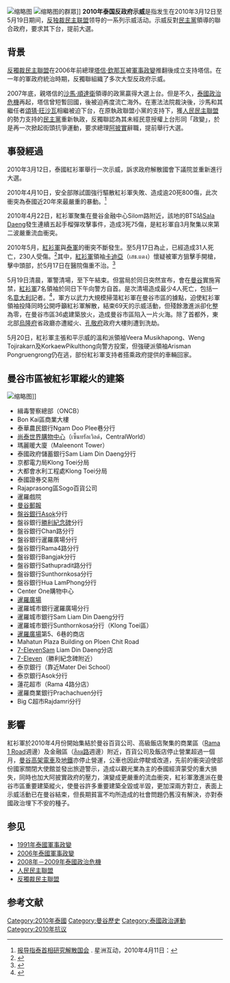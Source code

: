 {{noteTA
|1=zh-cn:总理; zh-hk:總理; zh-tw:總理; zh-sg:首相;
|2=zh-cn:普密蓬·阿杜德; zh-hk:普密蓬·阿杜德; zh-tw:蒲美蓬; zh-sg:蒲眉蓬;
|3=zh-cn:他信·西那瓦; zh-hk:他信·西那瓦; zh-tw:塔克辛·欽那瓦; zh-sg:达信·钦那瓦;
|4=zh-cn:他信; zh-hk:他信; zh-tw:塔克辛; zh-sg:达信;
}}
{{Infobox civilian attack
| title = 2010年泰国反政府示威
| image = 2010 0320 bkk red shirt demonstration 02.jpg
| caption = 一名示威者挥动着[[反独裁民主联盟|反独裁民主联盟]]的红手板
| alt = 
| location = [[泰国|泰国]](主要是[[曼谷|曼谷]])
| coordinates =
| date = 2010年3月12日-5月19日
| time =
| timezone =
| injuries = 2,100+<ref name="deaths">{{cite news|title=Death toll rises as anti-government protests escalate in Thailand|url=http://www.timesonline.co.uk/tol/news/world/asia/article7126802.ece|publisher=Times Newspapers Ltd|accessdate=14 May 2010|coauthors=Joanna Sugden and Sian Powell|archive-date=2011-04-29|archive-url=https://web.archive.org/web/20110429060537/http://www.timesonline.co.uk/tol/news/world/asia/article7126802.ece|dead-url=no}}</ref>
| fatalities = 80+<ref name=deaths />
}}
[[File:2010_Thai_political_protests_cc01.jpg|缩略图]]
[[File:2010_Thai_political_protests_cc02.jpg|缩略图]]的群眾]]
'''2010年泰国反政府示威'''是指发生在2010年3月12日至5月19日期间，[[反独裁民主联盟|反独裁民主联盟]]领导的一系列示威活动。示威反對[[民主黨_(泰國)|民主黨]]領導的聯合政府，要求其下台，提前大選。

== 背景 ==
[[反獨裁民主聯盟|反獨裁民主聯盟]]在2006年前總理[[塔信·欽那瓦|塔信·欽那瓦]]被[[2006年泰國軍事政變|軍事政變]]推翻後成立支持塔信。在一年的軍政府統治時期，反獨聯組織了多次大型反政府示威。

2007年底，親塔信的[[沙馬·順達衛|沙馬·順達衛]]領導的政黨贏得大選上台。但是不久，[[2008年－2009年泰國政治危機|泰國政治危機]]再起，塔信曾短暫回國，後被迫再度流亡海外。在憲法法院裁決後，沙馬和其繼任者[[頌猜·旺沙瓦|頌猜·旺沙瓦]]相繼被迫下台，在原執政聯盟小黨的支持下，獲[[人民民主聯盟|人民民主聯盟]]的勢力支持的[[民主黨_(泰國)|民主黨]]重新執政，反獨聯認為其未經民意授權上台形同「政變」，於是再一次掀起街頭抗爭運動，要求總理[[阿披實|阿披實]]辭職，提前舉行大選。

== 事發經過 ==
2010年3月12日，泰國紅衫軍舉行一次示威，訴求政府解散國會下議院並重新進行大選。

2010年4月10日，安全部隊試圖強行驅散紅衫軍失敗、造成逾20死800傷，此次衝突為泰國近20年來最嚴重的暴動。<ref>[http://www.sinchew-i.com/sciWWW/node/148668?tid=508 报导指泰首相研究解散国会] {{Wayback|url=http://www.sinchew-i.com/sciWWW/node/148668?tid=508 |date=20190609223414 }}. 星洲互动，2010年4月11日：</ref>

2010年4月22日，紅衫軍聚集在曼谷金融中心Silom路附近，該地的BTS站[[沙拉鈴車站|Sala Daeng]]發生連續五起手榴彈攻擊事件，造成3死75傷，是紅衫軍自3月聚集以來第二波嚴重流血衝突。

2010年5月，[[反獨裁民主聯盟|紅衫軍]]與[[泰國皇家軍隊|泰軍]]的衝突不斷發生。至5月17日為止，已經造成31人死亡，230人受傷。<ref>{{cite web|url=http://www.881903.com/Page/ZH-TW/newsdetail.aspx?itemid=230479&csid=261_367|title=881903.com 商業電台 - 泰國政府凍結紅衫軍逾百個銀行戶口<!-- 机器人生成的标题 -->|accessdate=2010-05-22|archive-date=2019-06-03|archive-url=https://web.archive.org/web/20190603113313/http://www.881903.com/Page/ZH-TW/newsdetail.aspx?itemid=230479&csid=261_367|dead-url=no}}</ref>其中，[[反獨裁民主聯盟|紅衫軍]]領袖[[卡迪亞|卡迪亞]]（เสธ.แดง）懷疑被軍方狙擊手開槍，擊中頭部，於5月17日在醫院傷重不治。<ref>{{cite web|url=http://www.881903.com/Page/ZH-TW/newsdetail.aspx?ItemId=230569|title=881903.com 商業電台 - 頭部中槍的泰國紅衫軍領袖卡迪亞不治<!-- 机器人生成的标题 -->|accessdate=2010-05-22|archive-date=2019-06-08|archive-url=https://web.archive.org/web/20190608180503/http://www.881903.com/Page/ZH-TW/newsdetail.aspx?ItemId=230569|dead-url=no}}</ref>

5月19日清晨，軍警清場，至下午結束。但當局於同日突然宣布，會在[[曼谷|曼谷]]實施宵禁，[[反獨裁民主聯盟|紅衫軍]]7名領袖於同日下午向警方自首。是次清場造成最少4人死亡，包括一名[[意大利|意大利]]記者。<ref>{{cite web|url=http://www.881903.com/Page/ZH-TW/newsdetail.aspx?ItemId=231576|title=881903.com 商業電台 - 部份泰國紅衫軍不滿領袖投降在商場縱火<!-- 机器人生成的标题 -->|accessdate=2010-05-22|archive-date=2019-06-02|archive-url=https://web.archive.org/web/20190602174524/http://www.881903.com/Page/ZH-TW/newsdetail.aspx?ItemId=231576|dead-url=no}}</ref>，軍方以武力大規模掃蕩紅衫軍在曼谷市區的據點，迫使紅衫軍領袖投降同時公開呼籲紅衫軍解散，結束69天的示威活動，但殘餘激進派卻化整為零，在曼谷市區36處建築放火，造成曼谷市區陷入一片火海。除了首都外，東北部[[烏隆府|烏隆府]]省政廳亦遭縱火、[[孔敬府|孔敬府]]政府大樓則遭到洗劫。

5月20日，紅衫軍主張和平示威的溫和派領袖Veera Musikhapong、Weng Tojirakarn及KorkaewPikulthong向警方投案，但強硬派領袖Arisman Pongruengrong仍在逃，部份紅衫軍支持者搭乘政府提供的車輛回家。

== 曼谷市區被紅衫軍縱火的建築 ==
[[File:2010_Thai_political_protests_cc03.jpg|缩略图]]]]
* 緝毒警察總部（ONCB）
* Bon Kai區商業大樓
* 泰華農民銀行Ngam Doo Plee巷分行
* [[中央世界商業中心|尚泰世界購物中心]]（เซ็นทรัลเวิลด์，CentralWorld）
* 瑪麗暖大廈（Maleenont Tower）
* 泰國政府儲蓄銀行Sam Liam Din Daeng分行
* 京都電力局Klong Toei分局
* 大都會水利工程處Klong Toei分局
* 泰國證券交易所
* Rajaprasong區Sogo百貨公司
* 暹羅戲院
* [[曼谷郵報|曼谷郵報]]
* [[盤谷銀行|盤谷銀行]]Asok分行
* 盤谷銀行[[勝利紀念碑|勝利紀念碑]]分行
* 盤谷銀行Chan路分行
* 盤谷銀行暹羅廣場分行
* 盤谷銀行Rama4路分行
* 盤谷銀行Bangjak分行
* 盤谷銀行Sathupradit路分行
* 盤谷銀行Sunthornkosa分行
* 盤谷銀行Hua LamPhong分行
* Center One購物中心
* [[暹羅廣場|暹羅廣場]]
* 暹羅城市銀行暹羅廣場分行
* 暹羅城市銀行Sam Liam Din Daeng分行
* 暹羅城市銀行Sunthornkosa分行（Klong Toei區）
* [[暹羅廣場|暹羅廣場]]第5、6巷的商店
* Mahatun Plaza Building on Ploen Chit Road
* [[7-Eleven|7-Eleven]]Sam Liam Din Daeng分店
* [[7-Eleven|7-Eleven]]（勝利紀念碑附近）
* 泰京銀行（靠近Mater Dei School）
* 泰京銀行Asok分行
* 蓮花超市（Rama 4路分店）
* 暹羅商業銀行Prachachuen分行
* Big C超市Rajdamri分行

== 影響 ==
紅衫軍於2010年4月份開始集結於曼谷百貨公司、高級飯店聚集的商業區（[[拍喃一路|Rama 1 Road]]週邊）及金融區（[[是隆路|สีลม路]]週邊）附近，百貨公司及飯店停止營業超過一個月，[[曼谷大眾運輸系統|曼谷高架電車]]及[[曼谷地鐵|地鐵]]亦停止營運，公車也因此停駛或改道，先前的衝突迫使部份國家關閉大使館並發出旅遊警示，造成以觀光業為主的泰國經濟蒙受的重大損失，同時也加大阿披實政府的壓力，演變成更嚴重的流血衝突，紅衫軍激進派在曼谷市區重要建築縱火，使曼谷許多重要建築全毀或半毀，更加深兩方對立，表面上示威活動已在曼谷結束，但長期貧富不均所造成的社會問題仍舊沒有解決，亦對泰國政治埋下不安的種子。

== 参见 ==
{{portal box|泰國|政治}}
* [[1991年泰國軍事政變|1991年泰國軍事政變]]
* [[2006年泰國軍事政變|2006年泰國軍事政變]]
* [[2008年－2009年泰國政治危機|2008年－2009年泰國政治危機]]
* [[人民民主聯盟|人民民主聯盟]]
* [[反獨裁民主聯盟|反獨裁民主聯盟]]

== 参考文献 ==
{{reflist}}

[[Category:2010年泰國|Category:2010年泰國]]
[[Category:曼谷歷史|Category:曼谷歷史]]
[[Category:泰國政治運動|Category:泰國政治運動]]
[[Category:2010年抗议|Category:2010年抗议]]